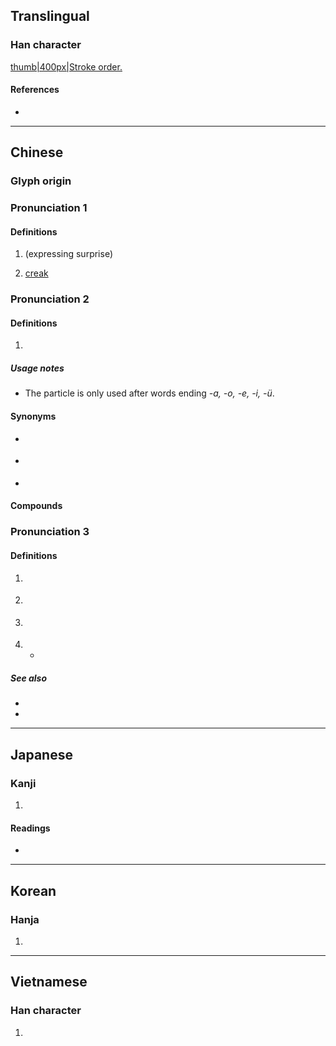 {{character info/new}}
==Translingual==

===Han character===
[[image:呀-bw.png|thumb|400px|Stroke order.]]
{{Han char|rn=30|rad=口|as=04|sn=7|four=61040|canj=RMVH|ids=⿰口牙}}

====References====
* {{Han ref|kx=0180.080|dkj=03383|dj=0398.060|hdz=10587.120|uh=5440|ud=21568|bh=A772|bd=42866}}

----

==Chinese==
{{zh-forms}}

===Glyph origin===
{{Han etym}}

===Pronunciation 1===
{{zh-pron
|m=yā
|ma=y
|c=aa1
|mn=a/ia
|mc=y
|oc=y
|cat=intj,n
}}

====Definitions====
{{zh-hanzi}}

# (expressing surprise)
#: {{zh-x|呀{Yā}！下雨 了！|Ah! It's raining!}}
# {{lb|zh|onomatopoeia}} [[creak]]
#: {{zh-x|門 呀{yā} 的 一 聲 開 了。|The door opened with a creak.}}

===Pronunciation 2===
{{zh-pron
|m=ya
|c=aa3
|cat=part
}}

====Definitions====
{{zh-hanzi}}

# {{non-gloss definition|sentence-final particle}}
#: {{zh-x|他 是 誰{shéi} 呀？|Who is he?}}
#: {{zh-also|啊}}

=====Usage notes=====
* The particle is only used after words ending ''-a, -o, -e, -i, -ü''.

====Synonyms====
* {{zh-l|啊|tr=a}} {{qualifier|after ''-ng, ci, zi, si, chi, zhi, shi''}}
* {{zh-l|哇}} {{qualifier|after ''-u, -ao''}}
* {{zh-l|哪|tr=na}} {{qualifier|after ''-n''}}

====Compounds====
{{zh-der|哎呀}}

===Pronunciation 3===
{{zh-pron
|c=aa3
|cat=part
}}

====Definitions====
{{zh-hanzi}} {{tlb|zh|Cantonese}}

# {{non-gloss definition|Final interrogative particle.}}
#: {{zh-x|你 頭先 去 咗 邊度 呀？|Where did you just go?|C}}
# {{non-gloss definition|Final particle used to ask for confirmation of a statement.}}
#: {{zh-x|原來 係 佢 呀。|So it was him?|C}}
# {{non-gloss definition|Final particle used to assert something.}}
#: {{zh-x|唔係 我 呀！|It wasn't me!|C}}
# {{non-gloss definition|Particle used after list items in a list of examples.}}
#* {{zh-x|因為 國 呀、權 呀、榮 呀、皆 係 你 有、至 到 世世、誠心所願。|For thine is the kingdom, and the power, and the glory, for ever. Amen.|C|ref='''1882''', {{lang|zh|馬太福音傳 羊城土白}} (Matthew in Canton Colloquial) 6:13b}}

{{attention|zh|probably more}}

=====See also=====
* {{zh-l|咩|tr=me1}}
* {{zh-l|㗎|tr=gaa4}}

{{zh-cat|Beginning}}

----

==Japanese==

===Kanji===
{{ja-kanji|grade=|rs=口04}}

# {{defn|lang=ja|sort=口04}}

====Readings====
* {{ja-readings
|goon=[[げ]] (ge)
|kanon=[[が]] (ga)
|kanyoon=[[や]] (ya)
|kun=[[あ]] (a), [[あつ]] (atsu)}}

----

==Korean==

===Hanja===
{{ko-hanja|hangeul=하|mr=ha}}

# {{defn|lang=ko|sort=口04}}

----

==Vietnamese==

===Han character===
{{vi-hantu|[[nhá]], [[nha]]|rs=口04}}

# {{defn|lang=vi|sort=口04}}